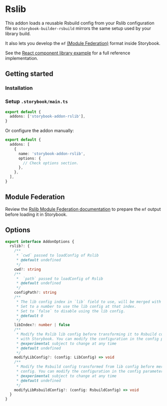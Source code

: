 
# Rslib

This addon loads a reusable Rsbuild config from your Rslib configuration file so `storybook-builder-rsbuild` mirrors the same setup used by your library build.

It also lets you develop the `mf` [(Module Federation)](https://rslib.rs/guide/basic/output-format#mf) format inside Storybook.

See the [React component library example](https://github.com/rspack-contrib/storybook-rsbuild/tree/main/sandboxes/rslib-react-component) for a full reference implementation.

## Getting started

### Installation

<PackageManagerTabs command="install storybook-addon-rslib -D" />

### Setup `.storybook/main.ts`

```ts
export default {
  addons: ['storybook-addon-rslib'],
}
```

Or configure the addon manually:

```ts
export default {
  addons: [
    {
      name: 'storybook-addon-rslib',
      options: {
        // Check options section.
      },
    },
  ],
}
```

## Module Federation

Review the [Rslib Module Federation documentation](https://rslib.rs/guide/advanced/module-federation) to prepare the `mf` output before loading it in Storybook.

## Options

```ts
export interface AddonOptions {
  rslib?: {
    /**
     * `cwd` passed to loadConfig of Rslib
     * @default undefined
     */
    cwd?: string
    /**
     *  `path` passed to loadConfig of Rslib
     * @default undefined
     */
    configPath?: string
    /**
     * The lib config index in `lib` field to use, will be merged with the other fields in the config.
     * Set to a number to use the lib config at that index.
     * Set to `false` to disable using the lib config.
     * @default 0
     */
    libIndex?: number | false
    /**
     * Modify the Rslib lib config before transforming it to Rsbuild config which will be merged
     * with Storybook. You can modify the configuration in the config parameters in place.
     * @experimental subject to change at any time
     * @default undefined
     */
    modifyLibConfig?: (config: LibConfig) => void
    /**
     * Modify the Rsbuild config transformed from lib config before merging with Storybook
     * config. You can modify the configuration in the config parameters in place.
     * @experimental subject to change at any time
     * @default undefined
     */
    modifyLibRsbuildConfig?: (config: RsbuildConfig) => void
  }
}
```

